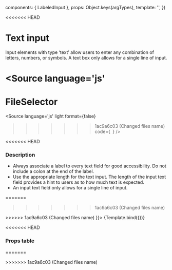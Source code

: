 

  components: { LabeledInput },
  props:      Object.keys(argTypes),
  template:   '<LabeledInput v-bind="$props" />',
})

<Meta title="Components/Form/Input" />

<<<<<<< HEAD
# Text input
Input elements with type ‘text’ allow users to enter any combination of letters, numbers, or symbols. A text box only allows for a single line of input.

<Source
  language='js'
=======
# FileSelector

<Source
  language='js'
  light
  format={false}
>>>>>>> 1ac9a6c03 (Changed files name)
  code={`
  `}
/>

<<<<<<< HEAD

### Description 

- Always associate a label to every text field for good accessibility. Do not include a colon at the end of the label.
- Use the appropriate length for the text input. The length of the input text field provides a hint to users as to how much text is expected.
- An input text field only allows for a single line of input.



=======
>>>>>>> 1ac9a6c03 (Changed files name)
<Canvas>
  <Story
    name="LabeledInput"
    args={{
<<<<<<< HEAD
      label: 'Label:',
      value: 'Simon'
=======
      label: 'Name:',
>>>>>>> 1ac9a6c03 (Changed files name)
    }}>
    {Template.bind({})}
  </Story>
</Canvas>

<<<<<<< HEAD
### Props table

<ArgsTable of={LabeledInput} />

=======

<ArgsTable of={LabeledInput} />
>>>>>>> 1ac9a6c03 (Changed files name)
